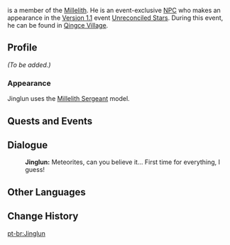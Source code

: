 {{Meta
<!-- REMOVE THIS TEMPLATE AFTER ADDING MISSING INFO -->
|missing_NPC_profile  = yes
}}
{{Character Infobox
|image            = NPC Jinglun.png
|region           = Liyue
|location         = Liyue
|affiliation      = Millelith
|title            = Millelith
|type             = Event NPC
}}
{{Lang|'''Jinglun'''|zh=经纶|zh_rm=Jīnglún}} is a member of the [[Millelith]]. He is an event-exclusive [[NPC]] who makes an appearance in the [[Version 1.1]] event [[Unreconciled Stars]]. During this event, he can be found in [[Qingce Village]].

==Profile==
<!-- detailed story/lore information goes here -->
''(To be added.)''

===Appearance===
Jinglun uses the [[Millelith Sergeant]] model.

==Quests and Events==
{{Quests and Events}}

==Dialogue==
{{Dialogue Start}}
:'''Jinglun:''' Meteorites, can you believe it... First time for everything, I guess!
{{Dialogue End}}

==Other Languages==
{{Other Languages
|default_hidden = 1
|en      = Jinglun
|zhs     = 经纶
|zhs_rm  = Jīnglún
|zht     = 經綸
|zht_rm  = Jīnglún
|ja      = 経綸
|ja_rm   = Keirin{{Assumed}}
|ko      = //경륜//
|es      = Jinglun
|fr      = Jinglun
|ru      = Цзин Лунь
|th      = Jinglun
|vi      = Jinglun
|de      = Jinglun
|id      = Jinglun
|pt      = Jinglun
}}

==Change History==
{{Change History|1.1}}

[[pt-br:Jinglun]]